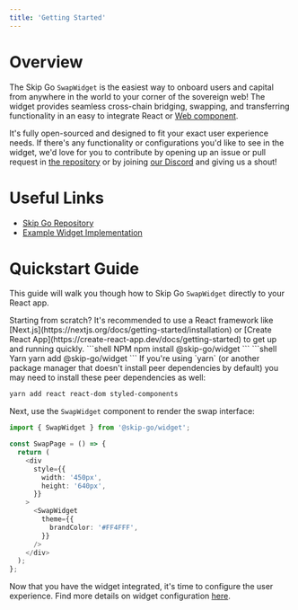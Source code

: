 ```yaml
---
title: 'Getting Started'
---
```


# Overview

The Skip Go `SwapWidget` is the easiest way to onboard users and capital from anywhere in the world to your corner of the sovereign web! The widget provides seamless cross-chain bridging, swapping, and transferring functionality in an easy to integrate React or [Web component](./web-component.mdx). 

It's fully open-sourced and designed to fit your exact user experience needs. If there's any functionality or configurations you'd like to see in the widget, we'd love for you to contribute by opening up an issue or pull request in [the repository](https://github.com/skip-mev/skip-go/tree/main/packages/widget) or by joining [our Discord](https://skip.build/discord) and giving us a shout!

# Useful Links

- [Skip Go Repository](https://github.com/skip-mev/skip-go) 
- [Example Widget Implementation](https://github.com/skip-mev/skip-go/tree/main/examples/nextjs)

# Quickstart Guide

This guide will walk you though how to Skip Go `SwapWidget` directly to your React app. 

<Info>
Starting from scratch? It's recommended to use a React framework like [Next.js](https://nextjs.org/docs/getting-started/installation) or [Create React App](https://create-react-app.dev/docs/getting-started) to get up and running quickly.
</Info>

<Steps>
<Step title="Installation">

<CodeGroup>
```shell NPM
npm install @skip-go/widget
```
```shell Yarn
yarn add @skip-go/widget
```
</CodeGroup>

<Info>
If you're using `yarn` (or another package manager that doesn't install peer dependencies by default)
you may need to install these peer dependencies as well:

```bash
yarn add react react-dom styled-components
```
</Info>

</Step><Step title="Import the SwapWidget Component">

Next, use the `SwapWidget` component to render the swap interface:

```typescript
import { SwapWidget } from '@skip-go/widget';

const SwapPage = () => {
  return (
    <div
      style={{
        width: '450px',
        height: '640px',
      }}
    >
      <SwapWidget
        theme={{
          brandColor: '#FF4FFF',
        }}
      />
    </div>
  );
};
```

</Step><Step title="Configuration">

Now that you have the widget integrated, it's time to configure the user experience. Find more details on widget configuration [here](./configuration).

</Step></Steps>



